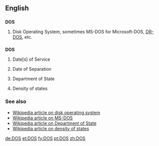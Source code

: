 {{also|DoS}}
==English==

==={{acronym}}===
'''DOS'''

# {{computing}} Disk Operating System, sometimes MS-DOS for Microsoft-DOS, [[DR-DOS]], etc.

==={{initialism}}===
'''DOS'''

# {{military}} Date[s] of Service
# {{military}} Date of Separation
# {{US}} Department of State
# {{science}} Density of states

===See also===
* [[w:DOS_%28disambiguation%29|Wikipedia article on disk operating system]]
* [[w:MS-DOS|Wikipedia article on MS-DOS]]
* [[w:United States Department of State|Wikipedia article on Department of State]]
* [[w:Density_of_states|Wikipedia article on density of states]]

[[de:DOS]]
[[et:DOS]]
[[fy:DOS]]
[[pt:DOS]]
[[zh:DOS]]